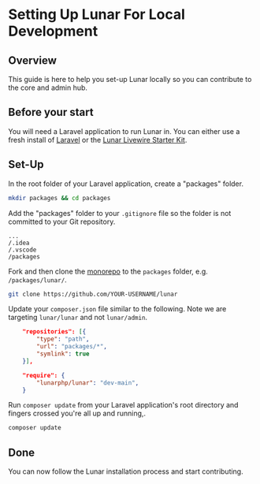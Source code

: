 # Setting Up Lunar For Local Development

## Overview

This guide is here to help you set-up Lunar locally so you can contribute to the core and admin hub.

## Before your start

You will need a Laravel application to run Lunar in. You can either use a fresh install of [Laravel](https://laravel.com/docs/installation) or the [Lunar Livewire Starter Kit](https://github.com/lunarphp/livewire-starter-kit).

## Set-Up

In the root folder of your Laravel application, create a "packages" folder.

```sh
mkdir packages && cd packages
````

Add the "packages" folder to your `.gitignore` file so the folder is not committed to your Git repository.

```
...
/.idea
/.vscode
/packages
```

Fork and then clone the [monorepo](https://github.com/lunarphp/lunar) to the `packages` folder, e.g. `/packages/lunar/`.

```sh
git clone https://github.com/YOUR-USERNAME/lunar
````

Update your `composer.json` file similar to the following. Note we are targeting `lunar/lunar` and not `lunar/admin`.

```json
    "repositories": [{
        "type": "path",
        "url": "packages/*",
        "symlink": true
    }],

    "require": {
        "lunarphp/lunar": "dev-main",
    }
````

Run `composer update` from your Laravel application's root directory and fingers crossed you're all up and running,.

```sh
composer update
````

## Done
You can now follow the Lunar installation process and start contributing.
